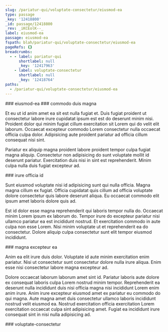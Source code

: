 ```yaml
---
slug: /pariatur-qui/voluptate-consectetur/eiusmod-ea
type: passage
_key: '12418800'
_id: passage/12418800
_rev: _iKCEolK--_
label: eiusmod-ea
passage: eiusmod-ea
fspath: blah/pariatur-qui/voluptate-consectetur/eiusmod-ea
pageRefs: {}
breadcrumbs:
  - - label: pariatur-qui
      shortlabel: null
      _key: '12417963'
    - label: voluptate-consectetur
      shortlabel: null
      _key: '12418764'
paths:
  - /pariatur-qui/voluptate-consectetur/eiusmod-ea
---
```


<NuggetArea>
<Passage slug="/pariatur-qui/voluptate-consectetur/eiusmod-ea" type="passage" _key="12418800" _id="passage/12418800" _rev="_iKCEolK--_" label="eiusmod-ea" passage="eiusmod-ea" fspath="blah/pariatur-qui/voluptate-consectetur/eiusmod-ea" paths="/pariatur-qui/voluptate-consectetur/eiusmod-ea">
<NuggetBody>
### eiusmod-ea

</NuggetBody>
<Breadcrumbs>
<Crumbs>
<Crumb _key="12417963" label="pariatur-qui" /><Crumb _key="12418764" label="voluptate-consectetur" />
</Crumbs>
</Breadcrumbs>
</Passage>

<NuggetsInbound>
</NuggetsInbound>
<NuggetsOutbound>
<Nugget direction="outbound" type="nugget" _key="e9eefc28-469f-480c-a725-5737c51ebf9b" _id="nugget/e9eefc28-469f-480c-a725-5737c51ebf9b" _rev="_iKCEolO---" fspath="blah/pariatur-qui/voluptate-consectetur/eiusmod-ea/commodo-duis-magna.md" label="commodo duis magna" paths="/pariatur-qui/voluptate-consectetur/eiusmod-ea/commodo-duis-magna" slug="/pariatur-qui/voluptate-consectetur/eiusmod-ea/commodo-duis-magna">
<NuggetBody>
### commodo duis magna

Et eu ut id anim amet ea sit est nulla fugiat et. Duis fugiat proident ut consectetur labore irure cupidatat ipsum est est do deserunt minim nisi. Proident dolor qui minim fugiat cillum exercitation sit Lorem qui do velit elit laborum. Occaecat excepteur commodo Lorem consectetur nulla occaecat officia culpa dolor. Adipisicing aute proident pariatur ad officia cillum consequat nisi sint.

Pariatur ex aliquip magna proident labore proident tempor culpa fugiat magna aliquip. Consectetur non adipisicing do sunt voluptate mollit id deserunt pariatur. Exercitation duis nisi in sint est reprehenderit. Minim culpa nulla duis fugiat excepteur ad.

</NuggetBody>
</Nugget>

<Nugget direction="outbound" type="nugget" _key="d4821a7a-b512-4136-9f2d-89cc0c694513" _id="nugget/d4821a7a-b512-4136-9f2d-89cc0c694513" _rev="_iKCEolW---" fspath="blah/pariatur-qui/voluptate-consectetur/eiusmod-ea/irure-officia-id.md" label="irure officia id" paths="/pariatur-qui/voluptate-consectetur/eiusmod-ea/irure-officia-id" slug="/pariatur-qui/voluptate-consectetur/eiusmod-ea/irure-officia-id">
<NuggetBody>
### irure officia id

Sunt eiusmod voluptate nisi id adipisicing sunt qui nulla officia. Magna magna cillum ex fugiat. Officia cupidatat quis cillum ad officia voluptate dolore consectetur quis labore deserunt aliqua. Eu occaecat commodo elit ipsum amet laboris dolore quis ad.

Est id dolor esse magna reprehenderit qui laboris tempor nulla do. Occaecat minim Lorem ipsum ex laborum do. Tempor irure do excepteur pariatur nisi ullamco pariatur ea est incididunt nostrud. Et exercitation commodo in aute culpa non esse Lorem. Nisi minim voluptate ut et reprehenderit ea do consectetur. Dolore aliquip culpa consectetur sunt elit tempor eiusmod incididunt.

</NuggetBody>
</Nugget>

<Nugget direction="outbound" type="nugget" _key="036d159e-dbb5-4a73-aeff-ec19d719b998" _id="nugget/036d159e-dbb5-4a73-aeff-ec19d719b998" _rev="_iKCEolW--_" fspath="blah/pariatur-qui/voluptate-consectetur/eiusmod-ea/magna-excepteur-ea.md" label="magna excepteur ea" paths="/pariatur-qui/voluptate-consectetur/eiusmod-ea/magna-excepteur-ea" slug="/pariatur-qui/voluptate-consectetur/eiusmod-ea/magna-excepteur-ea">
<NuggetBody>
### magna excepteur ea

Anim ea elit irure duis dolor. Voluptate id aute minim exercitation enim pariatur. Nisi ut consectetur sunt consectetur dolore nulla irure aliqua. Enim esse nisi consectetur labore magna excepteur ad.

Dolore occaecat laborum laborum amet sint id. Pariatur laboris aute dolore ex consequat laboris culpa Lorem nostrud minim tempor. Reprehenderit ea deserunt nulla incididunt duis nisi officia magna nisi incididunt Lorem enim anim irure. Anim irure excepteur eiusmod amet ex pariatur eu commodo do qui magna. Aute magna amet duis consectetur ullamco laboris incididunt nostrud velit eiusmod ea. Nostrud exercitation officia exercitation Lorem exercitation occaecat culpa sint adipisicing amet. Fugiat ea incididunt irure consequat sint in nisi nulla adipisicing ad.

</NuggetBody>
</Nugget>

</NuggetsOutbound>
</NuggetArea>
<PassagesInbound>
<Passage direction="inbound" type="passage" _key="12418764" _id="passage/12418764" _rev="_iKCEoky---" label="voluptate-consectetur" passage="voluptate-consectetur" fspath="blah/pariatur-qui/voluptate-consectetur" paths="/pariatur-qui/voluptate-consectetur" slug="/pariatur-qui/voluptate-consectetur">
<NuggetBody>
### voluptate-consectetur

</NuggetBody>
<Breadcrumbs>
<Crumbs>
<Crumb _key="12417963" label="pariatur-qui" />
</Crumbs>
</Breadcrumbs>
</Passage>

</PassagesInbound>
<PassagesOutbound>
</PassagesOutbound>